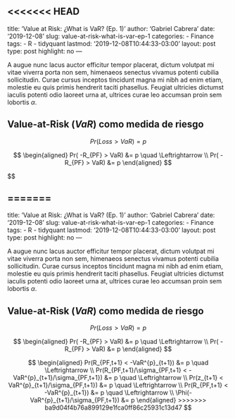 <<<<<<< HEAD
---
title: 'Value at Risk: ¿What is VaR? (Ep. 1)'
author: 'Gabriel Cabrera '
date: '2019-12-08'
slug: value-at-risk-what-is-var-ep-1
categories:
  - Finance
tags:
  - R
  - tidyquant
lastmod: '2019-12-08T10:44:33-03:00'
layout: post
type: post
highlight: no
---


A augue nunc lacus auctor efficitur tempor placerat, dictum volutpat mi vitae viverra porta non sem, himenaeos senectus vivamus potenti cubilia sollicitudin. Curae cursus inceptos tincidunt magna mi nibh ad enim etiam, molestie eu quis primis hendrerit taciti phasellus. Feugiat ultricies dictumst iaculis potenti odio laoreet urna at, ultrices curae leo accumsan proin sem lobortis $\alpha$. 

## Value-at-Risk (*VaR*) como medida de riesgo

$$
Pr(Loss > VaR) = p
$$

$$
\begin{aligned}
Pr( -R_{PF} > VaR) &= p \quad \Leftrightarrow \\
Pr( -R_{PF} > VaR) &= p
\end{aligned}
$$

 
$$
\begin{aligned}
Pr(R_{PF,t+1} < -VaR^{p}_{t+1}) &= p \quad \Leftrightarrow  \\
Pr(R_{PF,t+1}/\sigma_{PF,t+1} < -VaR^{p}_{t+1}/\sigma_{PF,t+1}) &= p \quad \Leftrightarrow \\
Pr(z_{t+1} < VaR^{p}_{t+1}/\sigma_{PF,t+1}) &= p \quad \Leftrightarrow \\
Pr(R_{PF,t+1} < -VaR^{p}_{t+1}) &= p \quad \Leftrightarrow \\
\Phi(-VaR^{p}_{t+1}/\sigma_{PF,t+1}) &= p
\end{aligned}
=======
---
title: 'Value at Risk: ¿What is VaR? (Ep. 1)'
author: 'Gabriel Cabrera '
date: '2019-12-08'
slug: value-at-risk-what-is-var-ep-1
categories:
  - Finance
tags:
  - R
  - tidyquant
lastmod: '2019-12-08T10:44:33-03:00'
layout: post
type: post
highlight: no
---


A augue nunc lacus auctor efficitur tempor placerat, dictum volutpat mi vitae viverra porta non sem, himenaeos senectus vivamus potenti cubilia sollicitudin. Curae cursus inceptos tincidunt magna mi nibh ad enim etiam, molestie eu quis primis hendrerit taciti phasellus. Feugiat ultricies dictumst iaculis potenti odio laoreet urna at, ultrices curae leo accumsan proin sem lobortis $\alpha$. 

## Value-at-Risk (*VaR*) como medida de riesgo

$$
Pr(Loss > VaR) = p
$$

$$
\begin{aligned}
Pr( -R_{PF} > VaR) &= p \quad \Leftrightarrow \\
Pr( -R_{PF} > VaR) &= p
\end{aligned}
$$

  
$$
\begin{aligned}
Pr(R_{PF,t+1} < -VaR^{p}_{t+1}) &= p \quad \Leftrightarrow  \\
Pr(R_{PF,t+1}/\sigma_{PF,t+1} < -VaR^{p}_{t+1}/\sigma_{PF,t+1}) &= p \quad \Leftrightarrow \\
Pr(z_{t+1} < VaR^{p}_{t+1}/\sigma_{PF,t+1}) &= p \quad \Leftrightarrow \\
Pr(R_{PF,t+1} < -VaR^{p}_{t+1}) &= p \quad \Leftrightarrow \\
\Phi(-VaR^{p}_{t+1}/\sigma_{PF,t+1}) &= p
\end{aligned}
>>>>>>> ba9d04f4b76a899129e1fca0ff86c25931c13d47
$$